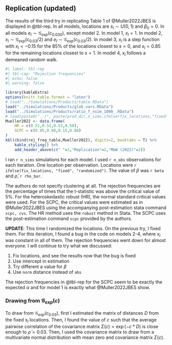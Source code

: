 ## Replication (updated)

The results of the third try in replicating Table 1 of @Muller2022JBES is displayed in @tbl-rep. In all models, locations are $s_l\sim U(0,1)$ and $\beta_0=0$. In all models $e_l \sim \mathcal{G}_{exp}(c_{0.030})$, except model 2. In model 1, $x_l=1$. In model 2, $x_l\sim \mathcal{G}_{exp}(c_{0.03}/2)$ and $e_l \sim \mathcal{G}_{exp}(c_{0.03}/2)$. In model 3, $x_l$ is a step function with $x_l=-0.15$ for the 85% of the locations closest to $s=0$, and $x_l=0.85$ for the remaining locations closest to $s=1$. In model 4, $x_l$ follows a demeaned random walk.



```r
#| label: tbl-rep
#| tbl-cap: "Rejection frequencies"
#| echo: false
#| warning: false

library(kableExtra)
options(knitr.table.format = "latex") 
# load("../Simulations/Products/table.RData")
load("../Simulations/Products/glob_vars.RData")
load("../Simulations/Products/ratio_f_nsim_1000_.RData")
# load(paste0("../", paste(prod_dir,n_sims,ifelse(fix_locations,"fixed","random"),"table.RData", sep="_")))
Mueller2022 <- data.frame(
    HR = c(0.51,0.52,0.52,0.50),
    SCPC = c(0.05,0.08,0.15,0.08)
)
kbl(cbind(rej_freq_table,Mueller2022), digits=2, booktabs = T) %>%
    kable_styling() %>%
    add_header_above(c(" "=1,"Replication"=2,"M&W (2022)"=2))

```

I ran `r n_sims` simulations for each model. I used `r n_obs` observations for each iteration. One location per observation. Locations were `r ifelse(fix_locations, "fixed", "randomized")`. The value of $\beta$ was `r beta` and $\bar\rho$, `r rho_bar`.

The authors do not specify clustering at all. The rejection frequencies are the percentage of times that the t-statistic was above the critical value of 5%. For the heteroskedastic robust (HR), the normal standard critical values were used. For the SCPC, the critical values were estimated as in @Muller2022JBES using the accompanying post-estimation stata command `scpc, cvs`. The HR method uses the `robust` method in Stata. The SCPC uses the post-estimation command `scpc` provided by the authors.

**UPDATE**: This time I randomized the locations. On the previous try, I fixed them. For this iteration, I found a bug in the code on models 2-4, where $x_l$ was constant in all of them. The rejection frequencies went down for almost everyone. I will continue to try what we discussed:

1. Fix locations, and see the results now that the bug is fixed
1. Use intercept in estimation
1. Try different a value for $\beta$
1. Use `norm` distance instead of `abs`


The rejection frequencies in @tbl-rep for the SCPC seem to be exactly the expected $\alpha$ and for model 1 is exactly what @Muller2022JBES show.


### Drawing from $\mathcal{G}_{exp}(c)$

To draw from $\mathcal{G}_{exp}(c_{0.03})$, first I estimated the matrix of distances $D$ from the fixed $s_l$ locations. Then, I found the value of $c$ such that the average pairwise correlation of the covariance matrix $\Sigma(c)=\exp(-c*D)$ is close enough to $\bar\rho=0.03$. Then, I used the covariance matrix to draw from a multivariate normal distribution with mean zero and covariance matrix $\Sigma(c)$.

